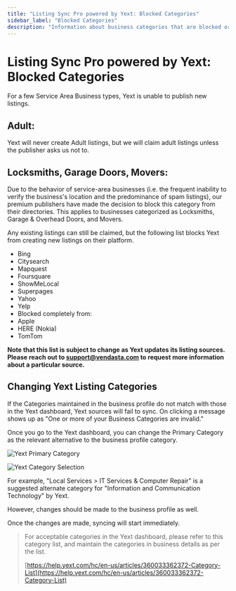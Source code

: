 ```yaml
---
title: "Listing Sync Pro powered by Yext: Blocked Categories"
sidebar_label: "Blocked Categories"
description: "Information about business categories that are blocked or restricted from being published by Yext."
---
```


# Listing Sync Pro powered by Yext: Blocked Categories

For a few Service Area Business types, Yext is unable to publish new listings.

## Adult:

Yext will never create Adult listings, but we will claim adult listings unless the publisher asks us not to.

## Locksmiths, Garage Doors, Movers:

Due to the behavior of service-area businesses (i.e. the frequent inability to verify the business's location and the predominance of spam listings), our premium publishers have made the decision to block this category from their directories. This applies to businesses categorized as Locksmiths, Garage & Overhead Doors, and Movers.

Any existing listings can still be claimed, but the following list blocks Yext from creating new listings on their platform.
- Bing
- Citysearch
- Mapquest
- Foursquare
- ShowMeLocal
- Superpages
- Yahoo
- Yelp
- Blocked completely from:
- Apple 
- HERE (Nokia)
- TomTom

**Note that this list is subject to change as Yext updates its listing sources. Please reach out to [support@vendasta.com](mailto:support@vendasta.com) to request more information about a particular source.**

## Changing Yext Listing Categories

If the Categories maintained in the business profile do not match with those in the Yext dashboard, Yext sources will fail to sync. On clicking a message shows up as "One or more of your Business Categories are invalid."

Once you go to the Yext dashboard, you can change the Primary Category as the relevant alternative to the business profile category.

![Yext Primary Category](/img/vendasta-products-local-seo-listing-sync-pro/yext-primary-category.jpg)

![Yext Category Selection](/img/vendasta-products-local-seo-listing-sync-pro/yext-category-selection.jpg)

For example, "Local Services > IT Services & Computer Repair" is a suggested alternate category for "Information and Communication Technology" by Yext.

However, changes should be made to the business profile as well.

Once the changes are made, syncing will start immediately.

> For acceptable categories in the Yext dashboard, please refer to this category list, and maintain the categories in business details as per the list.
>
> [https://help.yext.com/hc/en-us/articles/360033362372-Category-List](https://help.yext.com/hc/en-us/articles/360033362372-Category-List)